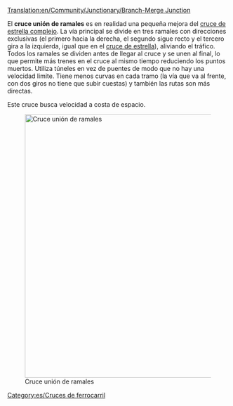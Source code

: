 [[Translation:en/Community/Junctionary/Branch-Merge Junction]]

{{es/Menú de Cruces}}
El '''cruce unión de ramales''' es en realidad una pequeña mejora del [[es/Community/Junctionary/Cruce de estrella complejo|cruce de estrella complejo]]. La vía principal se divide en tres ramales con direcciones exclusivas (el primero hacia la derecha, el segundo sigue recto y el tercero gira a la izquierda, igual que en el [[es/Community/Junctionary/Cruce de estrella|cruce de estrella]]), aliviando el tráfico. Todos los ramales se dividen antes de llegar al cruce y se unen al final, lo que permite más trenes en el cruce al mismo tiempo reduciendo los puntos muertos. Utiliza túneles en vez de puentes de modo que no hay una velocidad limite. Tiene menos curvas en cada tramo (la vía que va al frente, con dos giros no tiene que subir cuestas) y también las rutas son más directas. 

Este cruce busca velocidad a costa de espacio.

[[File:en/Branch-Merge Junction.png|none|thumb|600px|Cruce unión de ramales]]

{{es/Criterios sobre cruces|Caro|4|1|0|1|1|1|0|1|0|0|0||Los trenes averiados solo afectan a una vía.|
*Puede admitir una gran cantidad de trenes al mismo tiempo.
*Curvas muy cerradas, lo que puede afectar a la velocidad.
*Área: 19 x 19
}}

[[Category:es/Cruces de ferrocarril]]